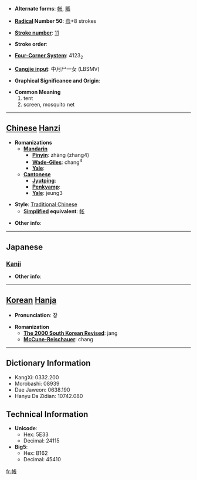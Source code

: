 * '''Alternate forms''': [[帐]], [[賬]]

* '''[[Wiktionary:Chinese radical index| Radical]] Number 50''': [[Wiktionary:Chinese radical index 巾|巾]]+8 strokes

* '''[[Wiktionary:Chinese total strokes index|Stroke number]]''': [[Wiktionary:Chinese total strokes index 11|11]]

* '''Stroke order''': 

* '''[[Wiktionary:Chinese four corner index|Four-Corner System]]''': 4123<sub>2</sub>

* '''[[Wiktionary:Chinese Cangjie index|Cangjie input]]''': 中月尸一女 (LBSMV)

* '''Graphical Significance and Origin''': 

* '''Common Meaning'''
*#tent
*# screen, mosquito net


----

== [[Chinese]] [[Hanzi]] ==

* '''Romanizations'''
** '''[[Mandarin]]'''
*** '''[[Pinyin]]''': zhàng (zhang4)
*** '''[[Wade-Giles]]''': chang<sup>4</sup>
*** '''[[Yale]]''': 
** '''[[Cantonese]]'''
*** '''[[Jyutping]]''':
*** '''[[Penkyamp]]''': 
*** '''[[Yale]]''': jeung3

* '''Style''': [[Traditional Chinese]] 
** '''[[Simplified Chinese|Simplified]] equivalent''': [[帐]]

* '''Other info''': 

----

==Japanese==
===[[Kanji]]===
{{kanji|on readings=[[ちょう]] (chō)|kun readings=[[とばり]] (tobari), [[はり]] (hari)}}

* '''Other info''':  

----

== [[Korean]] [[Hanja]] ==

* '''Pronunciation''': 장

* '''Romanization'''
** '''[[The 2000 South Korean Revised Romanization|The 2000 South Korean Revised]]''': jang
** '''[[McCune-Reischauer]]''': chang

----

== Dictionary Information ==

* KangXi: 0332.200
* Morobashi: 08939
* Dae Jaweon: 0638.190
* Hanyu Da Zidian: 10742.080

== Technical Information ==

* '''Unicode''':
** Hex: 5E33
** Decimal: 24115
* '''Big5''':
** Hex: B162
** Decimal: 45410

[[fr:帳]]